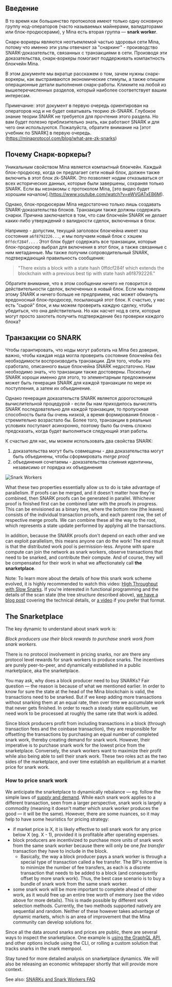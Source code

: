 
## Введение

В то время как большинство протоколов имеют только одну основную группу нод-операторов (часто называемых майнерами, валидаторами или блок-продюсерами), у Mina есть вторая группа — **snark worker**.

Снарк-воркеры являются неотъемлемой частью здоровья сети Mina, потому что именно эти узлы отвечают за "снаркинг" - производство SNARK-доказательств, связанных с транзакциями в сети. Производя эти доказательства, снарк-воркеры помогают поддерживать компактность блокчейн Mina.

В этом документе мы вкратце расскажем о том, зачем нужны снарк-воркеры, как выстраиваются экономические стимулы, а также опишем операционные детали выполнения снарк-работы. Кликните на любой из вышеперечисленных разделов, который наиболее соответствует вашим интересам.

Примечание: этот документ в первую очередь ориентирован на операторов нод и не будет охватывать теорию zk-SNARK. Глубокое знание теории SNARK не требуется для прочтения этого раздела. Но вам будет полезно приблизительно знать, как работают SNARK и для чего они используются. Пожалуйста, обратите внимание на [этот учебник по SNARK] в первую очередь.(https://minaprotocol.com/blog/what-are-zk-snarks)

## Почему Снарк-воркеры?

Уникальным свойством Mina является компактный блокчейн. Каждый блок-продюсер, когда он предлагает сети новый блок, должен также включить в этот блок zk-SNARK. Это позволяет нодам отказываться от всех исторических данных, которые были завершены, сохраняя только SNARK. Если вы незнакомы с протоколом Mina, [это видео будет хорошим началом].(https://www.youtube.com/watch?v=eWVGATxEB6M).

Однако, блок-продюсерам Mina недостаточно только лишь создавать SNARK-доказательства блоков. Транзакции также должны cодержать снарки. Причина заключается в том, что сам блокчейн SNARK не делает каких-либо утверждений о валидности сделок, включенных в блок.

Например - допустим, текущий заголовок блокчейна имеет хэш состояния `a6f8792226...`, и мы получаем новый блок с хэшем `0ffdcf284f...` . Этот блок будет содержать все транзакции, которые блок-продюсер выбрал для включения в этот блок, а также связанные с ним метаданные. Мы также получим сопроводительный SNARK, подтверждающий правильность сообщения:

> "There exists a block with a state hash 0ffdcf284f which extends the blockchain
> with a previous best tip with state hash a6f8792226."

Обратите внимание, что в этом сообщении ничего не говорится о действительности сделок, включенных в новый блок. Если мы поверим этому SNARK и ничего больше не предпримем, нас может обмануть вредоносный блок-продюсер, посылающий этот блок. К счастью, у нас есть "сырой" блок, и мы можем проверить каждую сделку, чтобы убедиться, что она действительна. Но как насчет нод в сети, которые могут просто захотеть получить подтверждение без проверки каждого блока?

## Транзакции со SNARK

Чтобы гарантировать, что ноды могут работать на Mina без доверия, важно, чтобы каждая нода могла проверить состояние блокчейна без необходимости воспроизводить транзакции. Для того, чтобы это сработало, описанного выше блокчейна SNARK недостаточно. Нам необходимо знать, что транзакции также достоверны. Поскольку SNARK хороши именно для этого, то элементарным предложением может быть генерация SNARK для каждой транзакции по мере их поступления, а затем их объединение.

Однако генерация доказательств SNARK является дорогостоящей вычислительной процедурой - если бы нам приходилось вычислять SNARK последовательно для каждой транзакции, то пропускная способность была бы очень низкой, а время формирования блоков - стремительно возрастало бы. Более того, транзакции в реальных условиях поступают асинхронно, поэтому было бы очень сложно предсказать, когда будет выполняться следующий этап работы.

К счастью для нас, мы можем использовать два свойства SNARK:

1. доказательства могут быть совмещены - два доказательства могут быть объединены, чтобы сформировать _merge proof_
2. объединения сочетаемы - доказательства слияния идентичны, независимо от порядка их объединения

<picture>
  <source media="(min-width:48rem)" srcset="/static/img/docsImages/Documents_FAQFork_Tablet 1.jpg"/>
  <source media="(min-width:90rem)" srcset="/static/img/docsImages/Documents_SNARKS_p3-01 1.jpg" />
  <img src="/static/img/docsImages/Documents_FAQFork_Mobile 1.jpg" alt="Snark Workers"></img>
</picture>

What these two properties essentially allow us to do is take advantage of parallelism. If proofs can be merged, and it doesn't matter how they're combined, then SNARK proofs can be generated in parallel. Whichever proof is finished first can be combined later with the proofs in progress. This can be envisioned as a binary tree, where the bottom row (the leaves) consists of the individual transaction proofs, and each parent row, the set of respective merge proofs. We can combine these all the way to the root, which represents a state update performed by applying all the transactions.

In addition, because the SNARK proofs don't depend on each other and we can exploit parallelism, this means anyone can do the work! The end result is that the distributed work pool is permission-less. Anyone with spare compute can join the network as snark workers, observe transactions that need to be snarked, and contribute their compute. And of course, they will be compensated for their work in what we affectionately call **the snarketplace**.

Note: To learn more about the details of how this snark work scheme evolved, it is highly recommended to watch this video: [High Throughput with Slow Snarks](https://www.youtube.com/watch?v=NZmq1V-Te0E). If you're interested in functional programming and the details of the scan state (the tree structure described above), [we have a blog post](/blog/scanning-for-scans) covering the technical details, or [a video](https://www.youtube.com/watch?v=ztH_Z5TCe9I) if you prefer that format.

## The Snarketplace

The key dynamic to understand about snark work is:

_Block producers use their block rewards to purchase snark work from snark workers._

There is no protocol involvement in pricing snarks, nor are there any protocol level rewards for snark workers to produce snarks. The incentives are purely peer-to-peer, and dynamically established in a public marketplace, aka the snarketplace.

You may ask, why does a block producer need to buy SNARKs? Fair question — the reason is because of what we mentioned earlier. In order to know for sure the state at the head of the Mina blockchain is valid, the transactions need to be snarked. But if we keep adding more transactions without snarking them at an equal rate, then over time we accumulate work that never gets finished. In order to reach a steady state equilibrium, we need work to be processed at roughly the same rate that work is added.

Since block producers profit from including transactions in a block (through transaction fees and the coinbase transaction), they are responsible for offsetting the transactions by purchasing an equal number of completed snark work, thereby creating demand for snark work. However, their imperative is to purchase snark work for the lowest price from the snarketplace. Conversely, the snark workers want to maximize their profit while also being able to sell their snark work. These two roles act as the two sides of the marketplace, and over time establish an equilibrium at a market price for snark work.

### How to price snark work

We anticipate the snarketplace to dynamically rebalance — eg. follow the simple laws of [supply and demand](https://en.wikipedia.org/wiki/Supply_and_demand). While each snark work applies to a different transaction, seen from a larger perspective, snark work is largely a commodity (meaning it doesn't matter which snark worker produces the good — it will be the same). However, there are some nuances, so it may help to have some heuristics for pricing strategy:

- if market price is X, it is likely effective to sell snark work for any price below X (eg. X - 1), provided it is profitable after operating expenses.
- block producers are incentivized to purchase more units of snark work from the same snark worker because there will only be one _fee transfer_ transaction they have to include in the block.
  - Basically, the way a block producer pays a snark worker is through a special type of transaction called a fee transfer. The BP's incentive is to minimize the number of fee transfers, as each is a discrete transaction that needs to be added to a block (and consequently offset by more snark work). Thus, the best case scenario is to buy a bundle of snark work from the same snark worker.
- some snark work will be more important to complete ahead of other work, as it would free up an entire tree worth of memory (see the video above for more details). This is made possible by different work selection methods. Currently, the two methods supported natively are sequential and random. Neither of these however takes advantage of dynamic markets, which is an area of improvement that the Mina community can develop solutions for.

Since all the data around snarks and prices are public, there are several ways to inspect the snarketplace. One example is [using the GraphQL API](https://youtu.be/XQlfX-LnK_A), and other options include using the CLI, or rolling a custom solution that tracks snarks in the snark mempool.

Stay tuned for more detailed analysis on snarketplace dynamics. We will also be releasing an economic whitepaper shortly that will provide more context.

See also: [SNARKs and Snark Workers FAQ](/docs/faq#snarks-and-snark-workers)
